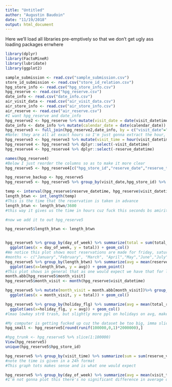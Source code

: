 ```yaml
---
title: "Untitled"
author: "Augustin Baudoin"
date: "11/19/2018"
output: html_document
---
```

Here we'll load all libraries pre-emptively so that we don't get ugly ass loading packages errwhere
```r
library(dplyr)
library(FactoMineR)
library(lubridate)
library(ggplot2)
```


```r
sample_submission <- read.csv("sample_submission.csv")
store_id_submission <- read.csv("store_id_relation.csv")
hpg_store_info <- read.csv("hpg_store_info.csv")
hpg_reserve <- read.csv("hpg_reserve.csv")
date_info <- read.csv("date_info.csv")
air_visit_data <- read.csv("air_visit_data.csv")
air_store_info <- read.csv("air_store_info.csv")
air_reserve <- read.csv("air_reserve.csv")
#I want hpg_reserve and date_info
hpg_reserve2 <- hpg_reserve %>% mutate(visit_date = date(visit_datetime))%>% mutate(reserve_date = date(reserve_datetime))
date_info <- date_info %>% mutate(calendar_date = date(calendar_date))
hpg_reserve3 <- full_join(hpg_reserve2,date_info, by = c("visit_date"="calendar_date"))
#Note: they are all at exact hours so I'm just gonna extract the hour, don't need them minutes and seconds
hpg_reserve3 <- hpg_reserve3 %>% mutate(visit_time = hour(visit_datetime), reserve_time = hour(reserve_datetime))
hpg_reserve4 <- hpg_reserve3 %>% dplyr::select(-visit_datetime)
hpg_reserve4 <- hpg_reserve4 %>% dplyr::select(-reserve_datetime)

names(hpg_reserve4)
#Below I just reorder the columns so as to make it more clear
hpg_reserve5 <- hpg_reserve4[c("hpg_store_id","reserve_date","reserve_time","visit_date","day_of_week","holiday_flg","visit_time","reserve_visitors")]

hpg_reserve_backup <- hpg_reserve5
hpg_reserve5 <- hpg_reserve5 %>% group_by(visit_date,hpg_store_id) %>% mutate(total_reserve_day = sum(reserve_visitors)) #total number of visitors reserved for in a certain day

temp <- interval(hpg_reserve$reserve_datetime, hpg_reserve$visit_datetime)
length_btwn <- int_length(temp)
#This is the time that the reservation is taken in advance
length_btwn <- length_btwn/3600  
#this way it gives us the time in hours cuz fuck this seconds bs amirite

#now we add it to out hpg_reserve5

hpg_reserve5$length_btwn <- length_btwn


hpg_reserve5 %>% group_by(day_of_week) %>% summarize(total = sum(total_reserve_day)) %>% 
  ggplot(aes(x = day_of_week, y = total)) + geom_col()
#We notice this plot shows most reservations are made for friday, saturday which makes sense, there is little interest in noting which days the reservations are actually made
#months <- c("January","February", "March", "April","May","June","July","August","September","October","November","December")
hpg_reserve5 %>% group_by(length_btwn) %>% summarize(avg = mean(reserve_visitors)) %>% 
  ggplot(aes(x=length_btwn, y = avg)) + geom_point() 
#This plot shows in general that as one would expect we have that for longer gaps between reservation taking and reservation date for bigger reservations, and also that people very rarely reserve more than 2500h ~ 100 days in advance. 
month.abb[hpg_reserve5$month_visit]
hpg_reserve5$month_visit <- month(hpg_reserve$visit_datetime)

hpg_reserve5 %>% mutate(month_visit = month.abb[month_visit])%>% group_by(month_visit) %>% summarize(total = sum(total_reserve_day)) %>% 
  ggplot(aes(x = month_visit, y = total)) + geom_col()

hpg_reserve5 %>% group_by(holiday_flg) %>% summarize(avg = mean(total_reserve_day)) %>% 
  ggplot(aes(x=holiday_flg, y = avg)) + geom_col()
#lmao lowkey str8 trash, but slightly more ppl on holidays on avg, makes sense

#My computer is getting fucked up cuz the dataset be too big, imma slice a random 100k big sample to make computation easier. I'll sometimes use it sometimes not.
hpg_small <- hpg_reserve5[round(runif(100000,0,1)*2000000),]

#hpg_trunk <- hpg_reserve5 %>% slice(1:100000)
View(hpg_reserve5)
unique(hpg_reserve5$hpg_store_id)

hpg_reserve5 %>% group_by(visit_time) %>% summarize(sum = sum(reserve_visitors)) %>% ggplot(aes(x=visit_time, y= sum)) + geom_col() + ylab("total number of visitors at this hour ( who reserved)")
#note the time is given in a 24h format
#This graph tots makes sense and is what one would expect

hpg_reserve5 %>% group_by(day_of_week) %>% summarize(avg = mean(visit_time[visit_time>17])) 
#I'm not gonna plot this there's no significant difference in average dinner time on different days, it's always ~ 18.8

```
